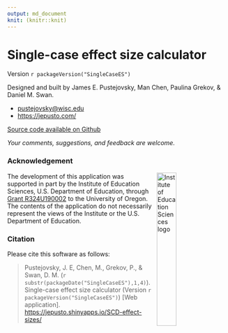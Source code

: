 ---
output: md_document
knit: (knitr::knit)
---

# Single-case effect size calculator

Version `r packageVersion("SingleCaseES")`

Designed and built by James E. Pustejovsky, Man Chen, Paulina Grekov, & Daniel M. Swan.

-   <pustejovsky@wisc.edu>
-   <https://jepusto.com/>

[Source code available on Github](https://github.com/jepusto/SingleCaseES)

*Your comments, suggestions, and feedback are welcome.*

### Acknowledgement

<img src="https://raw.githubusercontent.com/jepusto/SingleCaseES/main/images/IES_InstituteOfEducationSciences_RGB.svg" width="30%" align = "right" style = "margin: 0px 10px" alt = "Institute of Education Sciences logo"/>

The development of this application was supported in part by the Institute of Education Sciences, U.S. Department of Education, through [Grant R324U190002](https://ies.ed.gov/funding/grantsearch/details.asp?ID=3358) to the University of Oregon. The contents of the application do not necessarily represent the views of the Institute or the U.S. Department of Education.

### Citation

Please cite this software as follows:

> Pustejovsky, J. E, Chen, M., Grekov, P., & Swan, D. M. (`r substr(packageDate("SingleCaseES"),1,4)`). 
> Single-case effect size calculator (Version `r packageVersion("SingleCaseES")`) 
> [Web application]. 
> <https://jepusto.shinyapps.io/SCD-effect-sizes/>
